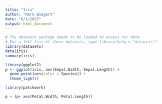 ---
title: "Iris"
author: "Mark Biegert"
date: "6/1/2023"
output: html_document
---

```{r setup, include=FALSE}
# The datasets package needs to be loaded to access our data 
# For a full list of these datasets, type library(help = "datasets")
library(datasets)
data(iris)
summary(iris)
```
```{r}
library(ggplot2)
p <- ggplot(iris, aes(Sepal.Width, Sepal.Length)) +    
  geom_point(aes(color = Species)) +   
  theme_light() 

library(patchwork)

p + (p+ aes(Petal.Width, Petal.Length))
```

